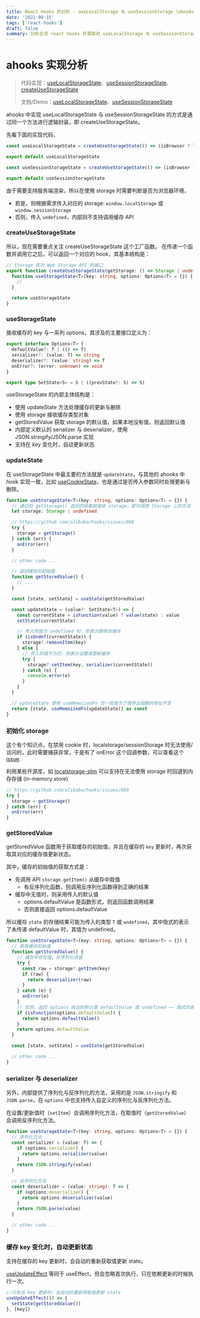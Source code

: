 ```yaml
---
title: React Hooks 的分析 - useLocalStorage 与 useSessionStorage (ahooks)
date: '2022-09-15'
tags: ['react-hooks']
draft: false
summary: 分析主流 react hooks 开源库对 useLocalStorage 与 useSessionStorage 的实现方式 (ahooks)
---
```


# ahooks 实现分析

> 代码实现：[useLocalStorageState][4-1]、[useSessionStorageState][4-2]、[createUseStorageState][4-3]
>
> 文档/Demo：[useLocalStorageState][4-4]、[useSessionStorageState][4-5]

[4-1]: https://github.com/alibaba/hooks/blob/master/packages/hooks/src/useLocalStorageState/index.ts
[4-2]: https://github.com/alibaba/hooks/blob/master/packages/hooks/src/useSessionStorageState/index.ts
[4-3]: https://github.com/alibaba/hooks/blob/master/packages/hooks/src/createUseStorageState/index.ts
[4-4]: https://ahooks.js.org/zh-CN/hooks/use-local-storage-state
[4-5]: https://ahooks.js.org/zh-CN/hooks/use-session-storage-state

ahooks 中实现 useLocalStorageState 与 useSessionStorageState 的方式是通过同一个方法进行逻辑封装，即 createUseStorageState。

先看下面的实现代码，

```typescript
const useLocalStorageState = createUseStorageState(() => (isBrowser ? localStorage : undefined))

export default useLocalStorageState
```

```typescript
const useSessionStorageState = createUseStorageState(() => (isBrowser ? sessionStorage : undefined))

export default useSessionStorageState
```

由于需要支持服务端渲染，所以在使用 storage 时需要判断是否为浏览器环境，

- 若是，则根据需求传入对应的 storage: `window.localStorage` 或 `window.sessionStorage`
- 否则，传入 `undefined`，内部则不支持调用缓存 API

### createUseStorageState

所以，现在需要重点关注 createUseStorageState 这个工厂函数。
在传递一个函数并调用它之后，可以返回一个对应的 hook，其基本结构是：

```typescript
// Storage 即为 Web Storage API 的接口
export function createUseStorageState(getStorage: () => Storage | undefined) {
  function useStorageState<T>(key: string, options: Options<T> = {}) {
    //
  }

  return useStorageState
}
```

### useStorageState

接收缓存的 key 与一系列 options，其涉及的主要接口定义为：

```typescript
export interface Options<T> {
  defaultValue?: T | (() => T)
  serializer?: (value: T) => string
  deserializer?: (value: string) => T
  onError?: (error: unknown) => void
}

export type SetState<S> = S | ((prevState?: S) => S)
```

useStorageState 的内部主体结构是：

- 使用 updateState 方法处理缓存的更新与删除
- 使用 storage 接收缓存类型对象
- getStoredValue 获取 storage 的默认值，如果本地没有值，则返回默认值
- 内部定义默认的 serializer 与 deserializer，使用 JSON.stringify/JSON.parse 实现
- 支持在 key 变化时，自动更新状态

### updateState

在 useStorageState 中最主要的方法就是 `updateState`，与其他的 ahooks 中 hook 实现一致，比如 [useCookieState][5-1]，也是通过是否传入参数同时处理更新与删除。

```typescript
function useStorageState<T>(key: string, options: Options<T> = {}) {
  // 通过将 getStorage() 返回的结果赋值给 storage，即可调用 Storage 上的方法
  let storage: Storage | undefined

  // https://github.com/alibaba/hooks/issues/800
  try {
    storage = getStorage()
  } catch (err) {
    onError(err)
  }

  // other code ...

  // 返回缓存的初始值
  function getStoredValue() {
    // ...
  }

  const [state, setState] = useState(getStoredValue)

  const updateState = (value?: SetState<T>) => {
    const currentState = isFunction(value) ? value(state) : value
    setState(currentState)

    // 传入的值为 undefined 时，即表示删除该缓存
    if (isUndef(currentState)) {
      storage?.removeItem(key)
    } else {
      // 传入的值不为空，则表示设置或更新缓存
      try {
        storage?.setItem(key, serializer(currentState))
      } catch (e) {
        console.error(e)
      }
    }
  }

  // updateState 使用 useMemoizedFn 包一层是为了使导出函数的地址不变
  return [state, useMemoizedFn(updateState)] as const
}
```

### 初始化 storage

这个有个知识点，在禁用 cookie 时，localstorage/sessionStorage 时无法使用/访问的，此时需要捕获异常，于是有了 onError 这个回调参数，可以查看这个 [issue][5-3].

利用某些开源库，如 [localstorage-slim][5-4] 可以支持在无法使用 storage 时回退到内存存储 (in-memory store)

```typescript
// https://github.com/alibaba/hooks/issues/800
try {
  storage = getStorage()
} catch (err) {
  onError(err)
}
```

### getStoredValue

getStoredValue 函数用于获取缓存的初始值，并且在缓存的 `key` 更新时，再次获取其对应的缓存值更新状态。

其中，缓存的初始值的获取方式是：

- 先调用 API `storage.getItem()` 从缓存中取值
  - 有反序列化函数，则调用反序列化函数得到正确的结果
- 缓存中无值时，则采用传入的默认值
  - options.defaultValue 是函数形式，则返回函数调用结果
  - 否则直接返回 options.defaultValue

所以缓存 `state` 的存储结果可能为传入的类型 `T` 或 `undefined`，其中隐式的表示了未传递 defaultValue 时，其值为 undefined。

```typescript
function useStorageState<T>(key: string, options: Options<T> = {}) {
  // 获取缓存初始值
  function getStoredValue() {
    // 缓存中存在值，反序列化该值
    try {
      const raw = storage?.getItem(key)
      if (raw) {
        return deserializer(raw)
      }
    } catch (e) {
      onError(e)
    }
    // 否则，返回 options 给出的默认值 defaultValue 或 undefined —— 隐式的表示未传递 defaultValue 时，即为 undefined
    if (isFunction(options.defaultValue)) {
      return options.defaultValue()
    }
    return options.defaultValue
  }

  const [state, setState] = useState(getStoredValue)

  // other code ...
}
```

### serializer 与 deserializer

另外，内部提供了序列化与反序列化的方法，采用的是 `JSON.stringify` 和 `JSON.parse`，在 `options` 中也支持传入自定义的序列化与反序列化方法。

在设置/更新值时（`setItem`）会调用序列化方法，在取值时（`getStoredValue`）会调用反序列化方法。

```typescript
function useStorageState<T>(key: string, options: Options<T> = {}) {
  // 序列化方法
  const serializer = (value: T) => {
    if (options.serializer) {
      return options.serializer(value)
    }
    return JSON.stringify(value)
  }

  // 反序列化方法
  const deserializer = (value: string): T => {
    if (options.deserializer) {
      return options.deserializer(value)
    }
    return JSON.parse(value)
  }

  // other code ...
}
```

### 缓存 key 变化时，自动更新状态

支持在缓存的 key 更新时，会自动的重新获取值更新 state。

[useUpdateEffect][5-2] 等同于 useEffect，但会忽略首次执行，只在依赖更新的时候执行一次。

```typescript
//只有当 key 更新时，会自动的重新获取值更新 state
useUpdateEffect(() => {
  setState(getStoredValue())
}, [key])
```

[5-1]: ./use-cookie#ahooks
[5-2]: https://ahooks.js.org/zh-CN/hooks/use-update-effect
[5-3]: https://github.com/alibaba/hooks/issues/800
[5-4]: https://www.npmjs.com/package/localstorage-slim
